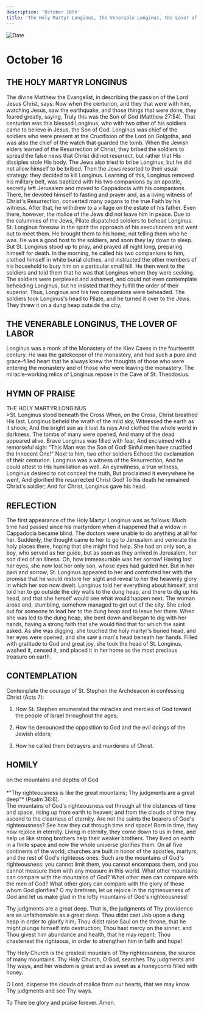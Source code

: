 ```yaml
---
description: 'October 16th'
title: 'The Holy Martyr Longinus, the Venerable Longinus, the Lover of Labor'
---
```


<CustomPaginator />
<RunningHead />

<Image src="/title-imprint.png" height={68} width={50} alt="Date" className="title-imprint"/>

# <div id="date">October <Image className="four-dot" src="/four-dot.png" height={15} width={15} alt="" />16</div>

## THE HOLY MARTYR LONGINUS

The divine Matthew the Evangelist, in describing the passion of the Lord Jesus Christ, says: Now when the centurion, and they that were with him, watching Jesus, saw the earthquake, and those things that were done, they feared greatly, saying, Truly this was the Son of God (Matthew 27:54). That centurion was this blessed Longinus, who with two other of his soldiers came to believe in Jesus, the Son of God. Longinus was chief of the soldiers who were present at the Crucifixion of the Lord on Golgotha, and was also the chief of the watch that guarded the tomb. When the Jewish elders learned of the Resurrection of Christ, they bribed the soldiers to spread the false news that Christ did not resurrect, but rather that His disciples stole His body. The Jews also tried to bribe Longinus, but he did not allow himself to be bribed. Then the Jews resorted to their usual strategy: they decided to kill Longinus. Learning of this, Longinus removed his military belt, was baptized with his two companions by an apostle, secretly left Jerusalem and moved to Cappadocia with his companions. There, he devoted himself to fasting and prayer and, as a living witness of Christ's Resurrection, converted many pagans to the true Faith by his witness. After that, he withdrew to a village on the estate of his father. Even there, however, the malice of the Jews did not leave him in peace. Due to the calumnies of the Jews, Pilate dispatched soldiers to behead Longinus. St. Longinus foresaw in the spirit the approach of his executioners and went out to meet them. He brought them to his home, not telling them who he was. He was a good host to the soldiers, and soon they lay down to sleep. But St. Longinus stood up to pray, and prayed all night long, preparing himself for death. In the morning, he called his two companions to him, clothed himself in white burial clothes, and instructed the other members of his household to bury him on a particular small hill. He then went to the soldiers and told them that he was that Longinus whom they were seeking. The soldiers were perplexed and ashamed, and could not even contemplate beheading Longinus, but he insisted that they fulfill the order of their superior. Thus, Longinus and his two companions were beheaded. The soldiers took Longinus's head to Pilate, and he turned it over to the Jews. They threw it on a dung heap outside the city.

## THE VENERABLE LONGINUS, THE LOVER OF LABOR

Longinus was a monk of the Monastery of the Kiev Caves in the fourteenth century. He was the gatekeeper of the monastery, and had such a pure and grace-filled heart that he always knew the thoughts of those who were entering the monastery and of those who were leaving the monastery. The miracle-working relics of Longinus repose in the Cave of St. Theodosius.


## HYMN OF PRAISE
<div style={{textAlign:'center', color:'crimson', fontWeight:'bold'}}>
THE HOLY MARTYR LONGINUS
</div>
>St. Longinus stood beneath the Cross  
When, on the Cross, Christ breathed His last.  
Longinus beheld the wrath of the mild sky,  
Witnessed the earth as it shook,  
And the bright sun as it lost its rays  
And clothed the whole world in darkness.  
The tombs of many were opened,  
And many of the dead appeared alive.  
Brave Longinus was filled with fear,  
And exclaimed with a remorseful sigh:  
“This Man was the Son of God!  
Sinful men have crucified the Innocent One!"  
Next to him, two other soldiers  
Echoed the exclamation of their centurion.  
Longinus was a witness of the Resurrection,  
And he could attest to His humiliation as well.  
An eyewitness, a true witness,  
Longinus desired to not conceal the truth,  
But proclaimed it everywhere he went,  
And glorified the resurrected Christ God!  
To his death he remained Christ's soldier;  
And for Christ, Longinus gave his head.  


## REFLECTION

The first appearance of the Holy Martyr Longinus was as follows: Much time had passed since his martyrdom when it happened that a widow in Cappadocia became blind. The doctors were unable to do anything at all for her. Suddenly, the thought came to her to go to Jerusalem and venerate the holy places there, hoping that she might find help. She had an only son, a boy, who served as her guide, but as soon as they arrived in Jerusalem, her son died of an illness. Oh, how immeasurable was her sorrow! Having lost her eyes, she now lost her only son, whose eyes had guided her. But in her pain and sorrow, St. Longinus appeared to her and comforted her with the promise that he would restore her sight and reveal to her the heavenly glory in which her son now dwelt. Longinus told her everything about himself, and told her to go outside the city walls to the dung heap, and there to dig up his head, and that she herself would see what would happen next. The woman arose and, stumbling, somehow managed to get out of the city. She cried out for someone to lead her to the dung heap and to leave her there. When she was led to the dung heap, she bent down and began to dig with her hands, having a strong faith that she would find that for which the saint asked. As she was digging, she touched the holy martyr's buried head, and her eyes were opened, and she saw a man's head beneath her hands. Filled with gratitude to God and great joy, she took the head of St. Longinus, washed it, censed it, and placed it in her home as the most precious treasure on earth.
 

## CONTEMPLATION

Contemplate the courage of St. Stephen the Archdeacon in confessing Christ (Acts 7):

1. How St. Stephen enumerated the miracles and mercies of God toward the people of Israel throughout the ages;

2. How he denounced the opposition to God and the evil doings of the Jewish elders;

3. How he called them betrayers and murderers of Christ.


## HOMILY
<div style={{textAlign:'center', color:'crimson', fontWeight:'bold'}}>
on the mountains and depths of God
</div>
<br />
<div style={{textAlign:'right'}}>
*"Thy righteousness is like the great mountains; Thy judgments are a great deep"* (Psalm 36:6).
</div>
The mountains of God's righteousness cut through all the distances of time and space, rising up from earth to heaven; and from the clouds of time they ascend to the clearness of eternity. Are not the saints the bearers of God's righteousness? See how they cut through time and space! Born in time, they now rejoice in eternity. Living in eternity, they come down to us in time, and help us like strong brothers help their weaker brothers. They lived on earth in a finite space and now the whole universe glorifies them. On all five continents of the world, churches are built in honor of the apostles, martyrs, and the rest of God's righteous ones. Such are the mountains of God's righteousness: you cannot limit them, you cannot encompass them, and you cannot measure them with any measure in this world. What other mountains can compare with the mountains of God? What other men can compare with the men of God? What other glory can compare with the glory of those whom God glorifies? O my brethren, let us rejoice in the righteousness of God and let us make glad in the lofty mountains of God's righteousness!

Thy judgments are a great deep. That is, the judgments of Thy providence are as unfathomable as a great deep. Thou didst cast Job upon a dung heap in order to glorify him; Thou didst raise Saul on the throne, that he might plunge himself into destruction; Thou hast mercy on the sinner, and Thou givest him abundance and health, that he may repent; Thou chastenest the righteous, in order to strengthen him in faith and hope!

Thy Holy Church is the greatest mountain of Thy righteousness, the source of many mountains. Thy Holy Church, O God, searches Thy judgments and Thy ways, and her wisdom is great and as sweet as a honeycomb filled with honey.

O Lord, disperse the clouds of malice from our hearts, that we may know Thy judgments and see Thy ways.

To Thee be glory and praise forever. Amen.